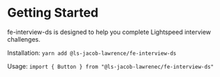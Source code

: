 
<Meta title="Introduction" />

# Getting Started

fe-interview-ds is designed to help you complete Lightspeed interview challenges.

Installation:
`yarn add @ls-jacob-lawrence/fe-interview-ds`

Usage:
`import { Button } from "@ls-jacob-lawrenec/fe-interview-ds"`

